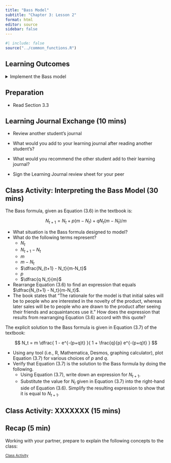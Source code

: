 ```yaml
---
title: "Bass Model"
subtitle: "Chapter 3: Lesson 2"
format: html
editor: source
sidebar: false
---
```


```r
#| include: false
source("../common_functions.R")
```

```{=html}
<script type="text/javascript">
 function showhide(id) {
    var e = document.getElementById(id);
    e.style.display = (e.style.display == 'block') ? 'none' : 'block';
 }
 
 function openTab(evt, tabName) {
    var i, tabcontent, tablinks;
    tabcontent = document.getElementsByClassName("tabcontent");
    for (i = 0; i < tabcontent.length; i++) {
        tabcontent[i].style.display = "none";
    }
    tablinks = document.getElementsByClassName("tablinks");
    for (i = 0; i < tablinks.length; i++) {
        tablinks[i].className = tablinks[i].className.replace(" active", "");
    }
    document.getElementById(tabName).style.display = "block";
    evt.currentTarget.className += " active";
 }    
</script>
```


## Learning Outcomes

<details>
<summary>Implement the Bass model</summary>
    -   Describe the types of times series for which the Bass model is appropriate
    -   Apply the Bass model to a time series
</details>


## Preparation

-   Read Section 3.3


## Learning Journal Exchange (10 mins)

-   Review another student's journal

-   What would you add to your learning journal after reading another student's?

-   What would you recommend the other student add to their learning journal?

-   Sign the Learning Journal review sheet for your peer


## Class Activity: Interpreting the Bass Model (30 mins)

The Bass formula, given as Equation (3.6) in the textbook is:

$$
  N_{t+1} = N_t + p(m-N_t) + q N_t (m-N_t) / m
$$

-   What situation is the Bass formula designed to model?
-   What do the following terms represent?
    -   $N_t$
    -   $N_{t+1} - N_t$ 
    -   $m$
    -   $m-N_t$
    -   $\dfrac{N_{t+1} - N_t}{m-N_t}$
    -   $p$
    -   $\dfrac{q N_t}{m}$
-   Rearrange Equation (3.6) to find an expression that equals $\dfrac{N_{t+1} - N_t}{m-N_t}$. 
-   The book states that "The rationale for the model is that initial sales will be to people who are interested in the novelty of the product, whereas later sales will be to people who are drawn to the product after seeing their friends and acquaintances use it." How does the expression that results from rearranging Equation (3.6) accord with this quote?

The explicit solution to the Bass formula is given in Equation (3.7) of the textbook:

$$
  N_t = m \dfrac{
                    1 - e^{-(p+q)t}
                }{
                    1 + \frac{q}{p} e^{-(p+q)t}
                }
$$

-   Using any tool (i.e., R, Mathematica, Desmos, graphing calculator), plot Equation (3.7) for various choices of $p$ and $q$.
-   Verify that Equation (3.7) is the solution to the Bass formula by doing the following.
    -   Using Equation (3.7), write down an expression for $N_{t+1}$.
    -   Substitute the value for $N_t$ given in Equation (3.7) into the right-hand side of Equation (3.6). Simplify the resulting expression to show that it is equal to $N_{t+1}$.

## Class Activity: XXXXXXX (15 mins)



## Recap (5 min)

Working with your partner, prepare to explain the following concepts to the class:



<a href="javascript:showhide('Solutions')"
style="font-size:.8em;">Class Activity</a>

::: {#Solutions style="display:none;"}

Solutions to Class Activity

\begin{align*}
  N_{t+1} 
    &= m \dfrac{ 1 - e^{-(p+q)(t+1)} }{ 1 + \frac{q}{p} e^{-(p+q)(t+1)} } \\
    &= m \dfrac{ 1 - e^{-(p+q)t}e^{-(p+q)} }{ 1 + \frac{q}{p} e^{-(p+q)t}e^{-(p+q)} } 
\end{align*}
\begin{align*}
  N_{t+1} 
    &= N_t + p(m-N_t) + \frac{q N_t}{m} (m-N_t) \\
    &= \left[ m \dfrac{ 1 - e^{-(p+q)t} }{ 1 + \frac{q}{p} e^{-(p+q)t} } \right] + p\left(m-\left[ m \dfrac{ 1 - e^{-(p+q)t} }{ 1 + \frac{q}{p} e^{-(p+q)t} } \right]\right) + \frac{q N_t}{m} \left(m-\left[ m \dfrac{ 1 - e^{-(p+q)t} }{ 1 + \frac{q}{p} e^{-(p+q)t} } \right]\right)  
\end{align*}

Let's simplify a common term:

\begin{align*}
  \left(m-\left[ m \dfrac{ 1 - e^{-(p+q)t} }{ 1 + \frac{q}{p} e^{-(p+q)t} } \right]\right)
    &= m\left(1-\left[ \dfrac{ 1 - e^{-(p+q)t} }{ 1 + \frac{q}{p} e^{-(p+q)t} } \right]\right) \\
    &= m\left(\dfrac{ \left[ 1 + \frac{q}{p} e^{-(p+q)t} \right]-\left[  1 - e^{-(p+q)t} \right] }{ 1 + \frac{q}{p} e^{-(p+q)t} } \right) \\
    &= m\left(\dfrac{ \frac{q}{p} e^{-(p+q)t} + e^{-(p+q)t} }{ 1 + \frac{q}{p} e^{-(p+q)t} } \right) 
\end{align*}

Note that

\begin{align*}
  \frac{q N_t}{m} (m-N_t)
    &= \frac{q N_t}{m} 
        \cdot
        m\left(\dfrac{ \frac{q}{p} e^{-(p+q)t} + e^{-(p+q)t} }{ 1 + \frac{q}{p} e^{-(p+q)t} } \right) \\
    &= q 
        \cdot
          m \dfrac{ 1 - e^{-(p+q)t} }{ 1 + \frac{q}{p} e^{-(p+q)t} }
        \cdot
          \left(\dfrac{ \frac{q}{p} e^{-(p+q)t} + e^{-(p+q)t} }{ 1 + \frac{q}{p} e^{-(p+q)t} } \right) \\
\end{align*}

Putting it all together, we have:

\begin{align*}
  N_{t+1} 
    &= N_t + p(m-N_t) + \frac{q N_t}{m} (m-N_t)\\
    &= \left[ m \dfrac{ 1 - e^{-(p+q)t} }{ 1 + \frac{q}{p} e^{-(p+q)t} } \right] 
        + p\left(m-\left[ m \dfrac{ 1 - e^{-(p+q)t} }{ 1 + \frac{q}{p} e^{-(p+q)t} } \right]\right) 
        + \frac{q N_t}{m} \left(m-\left[ m \dfrac{ 1 - e^{-(p+q)t} }{ 1 + \frac{q}{p} e^{-(p+q)t} } \right]\right)  \\
    &= \left[ m \dfrac{ 1 - e^{-(p+q)t} }{ 1 + \frac{q}{p} e^{-(p+q)t} } \right] 
        + p \cdot m\left(\dfrac{ \frac{q}{p} e^{-(p+q)t} + e^{-(p+q)t} }{ 1 + \frac{q}{p} e^{-(p+q)t} } \right) 
        + \frac{q N_t}{m} \cdot m\left(\dfrac{ \frac{q}{p} e^{-(p+q)t} + e^{-(p+q)t} }{ 1 + \frac{q}{p} e^{-(p+q)t} } \right) \\
    &= 
      \frac{
        \left[ m \left( 1 - e^{-(p+q)t} \right) \right] 
          + p \cdot m\left( \frac{q}{p} e^{-(p+q)t} + e^{-(p+q)t} \right) 
          + \frac{q N_t}{m} \cdot m\left( \frac{q}{p} e^{-(p+q)t} + e^{-(p+q)t} \right) 
      }{ 1 + \frac{q}{p} e^{-(p+q)t} }\\
    &= 
      \frac{
         m - m e^{-(p+q)t} 
          +  mq e^{-(p+q)t} + mp e^{-(p+q)t} 
          + q N_t \left( \frac{q}{p} e^{-(p+q)t} + e^{-(p+q)t} \right) 
      }{ 1 + \frac{q}{p} e^{-(p+q)t} }\\
    &= 
\end{align*}

\begin{align*}
~\\
\end{align*}
:::
